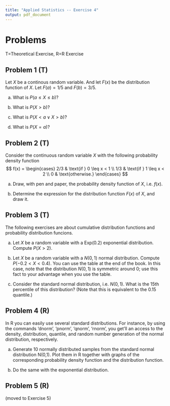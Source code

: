 ```yaml
---
title: "Applied Statistics -- Exercise 4"
output: pdf_document
---
```

# Problems
T=Theoretical Exercise,
R=R Exercise

## Problem 1 (T) 

Let $X$ be a continous random variable. And let $F(x)$ be the distribution function of $X$. Let $F(a)=1/5$ and $F(b)=3/5$.

(a) What is $P(a \leq X \leq b)$?

(b) What is $P(X > b)$?

(c) What is $P(X < a \vee X > b)$?

(d) What is $P(X = a)$?

## Problem 2 (T)
Consider the continuous random variable $X$ with the following probability density function
$$
f(x) = \begin{cases}
2/3 & \text{if } 0 \leq x < 1 \\
1/3 & \text{if } 1 \leq x < 2 \\
0   & \text{otherwise.} 
\end{cases}
$$

(a) Draw, with pen and paper, the probability density function of $X$, i.e. $f(x)$.

(b) Determine the expression for the distribution function $F(x)$ of $X$, and draw it.


## Problem 3 (T)
The following exercises are about cumulative distribution functions and probability distribution funcions.

a) Let $X$ be a random variable with a $\mathrm{Exp}(0.2)$ exponential distribution. Compute $P(X > 2)$.

b) Let $X$ be a random variable with a $N(0,1)$ normal distribution. Compute $P(-0.2 < X < 0.4)$. You can use the table at the end of the book. 
In this case, note that the distribution $N(0,1)$ is symmetric around 0; use this fact to your advantage when you use the table.

c) Consider the standard normal distribution, i.e. $N(0,1)$. What is the 15th percentile of this distribution?
(Note that this is equivalent to the 0.15 quantile.)

## Problem 4 (R) 

In R you can easily use several standard distributions. For instance, by using the commands 'dnorm', 'pnorm', 'qnorm', 'rnorm', you get'll an access to the density, distribution, quantile, and random number generation of the normal distribution, respectively. 

(a) Generate 10 normally distributed samples from the standard normal distribution N(0,1). Plot them in R together with  graphs of the corresponding probability density function and the distribution function.

(b) Do the same with the exponential distribution. 

## Problem 5 (R) 

(moved to Exercise 5)
